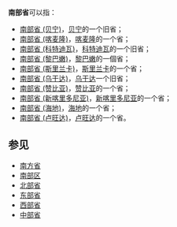 '''南部省'''可以指：
* [[南部省_(贝宁)|南部省 (贝宁)]]，[[贝宁|贝宁]]的一个旧省；
* [[南部省_(喀麦隆)|南部省 (喀麦隆)]]，[[喀麦隆|喀麦隆]]的一个省；
* [[南部省_(科特迪瓦)|南部省 (科特迪瓦)]]，[[科特迪瓦|科特迪瓦]]的一个旧省；
* [[南部省_(黎巴嫩)|南部省 (黎巴嫩)]]，[[黎巴嫩|黎巴嫩]]的一個省；
* [[南部省_(斯里兰卡)|南部省 (斯里兰卡)]]，[[斯里兰卡|斯里兰卡]]的一个省；
* [[南部省_(乌干达)|南部省 (乌干达)]]，[[乌干达|乌干达]]一个旧省；
* [[南部省_(赞比亚)|南部省 (赞比亚)]]，[[赞比亚|赞比亚]]的一个省；
* [[南部省_(新喀里多尼亚)|南部省 (新喀里多尼亚)]]，[[新喀里多尼亚|新喀里多尼亚]]的一个省；
* [[南部省_(海地)|南部省 (海地)]]，[[海地|海地]]的一个省；
* [[南部省_(卢旺达)|南部省 (卢旺达)]]，[[卢旺达|卢旺达]]的一个省。

== 参见 ==
* [[南方省|南方省]]
* [[南部区|南部区]]
* [[北部省|北部省]]
* [[东部省|东部省]]
* [[西部省|西部省]]
* [[中部省|中部省]]
{{disambig|cat=三字省名消歧义|N}}